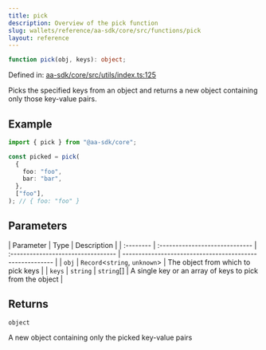 ```yaml
---
title: pick
description: Overview of the pick function
slug: wallets/reference/aa-sdk/core/src/functions/pick
layout: reference
---
```


```ts
function pick(obj, keys): object;
```

Defined in: [aa-sdk/core/src/utils/index.ts:125](https://github.com/alchemyplatform/aa-sdk/blob/49e74eee8606f480b200b4612d00d950da8a8742/aa-sdk/core/src/utils/index.ts#L125)

Picks the specified keys from an object and returns a new object containing only those key-value pairs.

## Example

```ts
import { pick } from "@aa-sdk/core";

const picked = pick(
  {
    foo: "foo",
    bar: "bar",
  },
  ["foo"],
); // { foo: "foo" }
```

## Parameters

| Parameter | Type                           | Description                        |
| :-------- | :----------------------------- | :--------------------------------- | -------------------------------------------------------- |
| `obj`     | `Record`\<`string`, `unknown`> | The object from which to pick keys |
| `keys`    | `string`                       | `string`\[]                        | A single key or an array of keys to pick from the object |

## Returns

`object`

A new object containing only the picked key-value pairs
